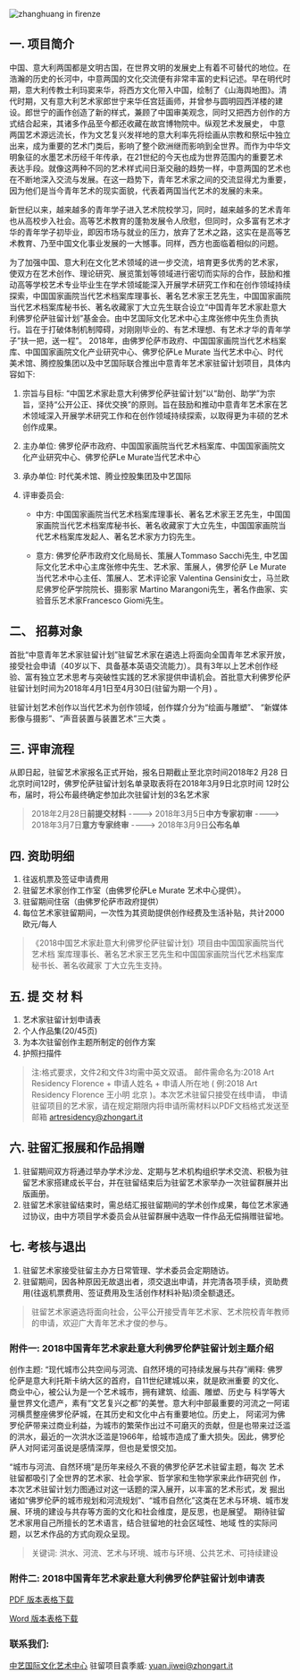 ![zhanghuang in firenze](http://www.anaussieinitaly.com/wp-content/uploads/2013/10/Buddha.jpg)
## 一. 项目简介

中国、意大利两国都是文明古国，在世界文明的发展史上有着不可替代的地位。在浩瀚的历史的长河中，中意两国的文化交流便有非常丰富的史料记述。早在明代时期，意大利传教士利玛窦来华，将西方文化带入中国，绘制了《山海舆地图》。清代时期，又有意大利艺术家郎世宁来华任宫廷画师，并曾参与圆明园西洋楼的建设。郎世宁的画作创造了新的样式，兼顾了中国审美观念，同时又把西方创作的方式结合起来，其诸多作品至今都还收藏在故宫博物院中。纵观艺术发展史， 中意两国艺术源远流长，作为文艺复兴发祥地的意大利率先将绘画从宗教和祭坛中独立出来，成为重要的艺术门类后，影响了整个欧洲继而影响到全世界。而作为中华文明象征的水墨艺术历经千年传承，在21世纪的今天也成为世界范围内的重要艺术表达手段。就像这两种不同的艺术样式间日渐交融的趋势一样，中意两国的艺术也在不断地深入交流与发展。在这一趋势下，青年艺术家之间的交流显得尤为重要，因为他们是当今青年艺术的现实面貌，代表着两国当代艺术的发展的未来。

新世纪以来，越来越多的青年学子进入艺术院校学习，同时，越来越多的艺术青年也从高校步入社会。高等艺术教育的蓬勃发展令人欣慰，但同时，众多富有艺术才华的青年学子初毕业，即因市场与就业的压力，放弃了艺术之路，这实在是高等艺术教育、乃至中国文化事业发展的一大憾事。同样，西方也面临着相似的问题。

为了加强中国、意大利在文化艺术领域的进一步交流，培育更多优秀的艺术家， 使双方在艺术创作、理论研究、展览策划等领域进行密切而实际的合作，鼓励和推动高等学校艺术专业毕业生在学术领域能深入开展学术研究工作和在创作领域持续探索，中国国家画院当代艺术档案库理事长、著名艺术家王艺先生，中国国家画院当代艺术档案库秘书长、著名收藏家丁大立先生联合设立“中国青年艺术家赴意大利佛罗伦萨驻留计划”基金会。由中艺国际文化艺术中心主席张修中先生负责执行。旨在于打破体制机制障碍，对刚刚毕业的、有艺术理想、有艺术才华的青年学子”扶一把，送一程”。
2018年，由佛罗伦萨市政府、中国国家画院当代艺术档案库、中国国家画院文化产业研究中心、佛罗伦萨Le Murate 当代艺术中心、时代美术馆、腾控股集团以及中艺国际联合推出中意青年艺术家驻留计划项目，具体内容如下:

1. 宗旨与目标: “中国艺术家赴意大利佛罗伦萨驻留计划”以“助创、助学”为宗旨，坚持“公开公正、择优交换”的原则。旨在鼓励和推动中意青年艺术家在艺术领域深入开展学术研究工作和在创作领域持续探索，以取得更为丰硕的艺术创作成果。
1. 主办单位: 佛罗伦萨市政府、中国国家画院当代艺术档案库、中国国家画院文化产业研究中心、佛罗伦萨Le Murate当代艺术中心
1. 承办单位: 时代美术馆、腾业控股集团及中艺国际
1. 评审委员会:

    - 中方: 中国国家画院当代艺术档案库理事长、著名艺术家王艺先生，中国国家画院当代艺术档案库秘书长、著名收藏家丁大立先生，中国国家画院当代艺术档案库发起人、著名艺术家方力钧先生。

    - 意方: 佛罗伦萨市政府文化局局长、策展人Tommaso Sacchi先生, 中艺国际文化艺术中心主席张修中先生、艺术家、策展人，佛罗伦萨 Le Murate当代艺术中心主任、策展人、艺术评论家 Valentina Gensini女士，马兰欧尼佛罗伦萨学院院长、摄影家 Martino Marangoni先生，著名作曲家、实验音乐艺术家Francesco Giomi先生。

## 二、 招募对象
首批“中意青年艺术家驻留计划”驻留艺术家在遴选上将面向全国青年艺术家开放，接受社会申请（40岁以下、具备基本英语交流能力）。具有3年以上艺术创作经验、富有独立艺术思考与突破性实践的艺术家提供申请机会。首批意大利佛罗伦萨驻留计划时间为2018年4月1日至4月30日(驻留为期一个月) 。

驻留计划艺术创作以当代艺术为创作领域，创作媒介分为“绘画与雕塑”、
“新媒体影像与摄影”、“声音装置与装置艺术”三大类 。

## 三. 评审流程
从即日起，驻留艺术家报名正式开始，报名日期截止至北京时间2018年2 月28 日北京时间12时，佛罗伦萨驻留计划名单录取表将在2018年3月9日北京时间
12时公布，届时，将公布最终确定参加此次驻留计划的3名艺术家
> 2018年2月28日**前提交材料** ----> 2018年3月5日**中方专家初审** ----> 2018年3月7日**意方专家终审** ----> 2018年3月9日**公布名单**

## 四. 资助明细

1. 往返机票及签证申请费用
2. 驻留艺术家创作工作室（由佛罗伦萨Le Murate 艺术中心提供）。
3. 驻留期间住宿（由佛罗伦萨市政府提供）
4. 每位艺术家驻留期间，一次性为其资助提供创作经费及生活补贴，共计2000欧元/每人

>《2018中国艺术家赴意大利佛罗伦萨驻留计划》项目由中国国家画院当代艺术档 案库理事长、著名艺术家王艺先生和中国国家画院当代艺术档案库秘书长、著名收藏家 丁大立先生支持。

## 五. 提 交 材 料
1. 艺术家驻留计划申请表
2. 个人作品集(20/45页)
3. 为本次驻留创作主题所制定的创作方案
4. 护照扫描件

>注:格式要求，文件2和文件3均需中英文双语。
>邮件需命名为:2018 Art Residency Florence + 申请人姓名 + 申请人所在地
>( 例:2018 Art Residency Florence 王小明 北京 )。本次艺术驻留只接受在线申请， 申请驻留项目的艺术家，请在规定期限内将申请所需材料以PDF文档格式发送至邮箱 [artresidency@zhongart.it](artresidency@zhongart.it)

## 六. 驻留汇报展和作品捐赠

1. 驻留期间双方将通过举办学术沙龙、定期与艺术机构组织学术交流、积极为驻留艺术家搭建成长平台，并在驻留结束后为驻留艺术家举办一次驻留群展并出版画册。
2. 驻留艺术家驻留结束时，需总结汇报驻留期间的学术创作成果，每位艺术家通过协议，由中方项目学术委员会从驻留群展中选取一件作品无偿捐赠驻留地。

## 七. 考核与退出

1. 驻留艺术家接受驻留主办方日常管理、学术委员会定期随访。
2. 驻留期间，因各种原因无故退出者，须交退出申请，并完清各项手续，资助费用(往返机票费用、签证费用及生活创作材料补贴)须全额退还。

> 驻留艺术家遴选将面向社会，公平公开接受青年艺术家、艺术院校青年教师的申请，欢迎广大青年艺术才俊的参与。





### 附件一: 2018中国青年艺术家赴意大利佛罗伦萨驻留计划主题介绍

创作主题: “现代城市公共空间与河流、自然环境的可持续发展与共存”阐释:
佛罗伦萨是意大利托斯卡纳大区的首府，自11世纪建城以来，就是欧洲重要 的文化、商业中心，被公认为是一个艺术城市，拥有建筑、绘画、雕塑、历史与 科学等大量世界文化遗产，素有“文艺复兴之都”的美誉。意大利中部最重要的河流之一阿诺河横贯整座佛罗伦萨城，在其历史和文化中占有重要地位。历史上， 阿诺河为佛罗伦萨带来过商业利益，为城市的繁荣作出过不可磨灭的贡献，但是也带来过泛滥的洪水，最近的一次洪水泛滥是1966年，给城市造成了重大损失。因此，佛罗伦萨人对阿诺河虽说是感情深厚，但也是爱恨交加。

“城市与河流、自然环境”是历年来经久不衰的佛罗伦萨艺术驻留主题，每次 艺术驻留都吸引了全世界的艺术家、社会学家、哲学家和生物学家来此作研究创 作，本次艺术驻留计划力图通过对这一话题的深入展开，以丰富的艺术形式，发 掘出诸如“佛罗伦萨的城市规划和河流规划”、“城市自然化”这类在艺术与环境、城市发展、环境的建设与共存等方面的文化和社会维度，是反思，也是展望。
期待驻留艺术家用自己所擅长的艺术语言，结合驻留地的社会区域性、地域 性的实际问题，以艺术作品的方式向观众呈现。

> 关键词: 洪水、河流、艺术与环境、城市与环境、公共艺术、可持续建设
### 附件二: 2018中国青年艺术家赴意大利佛罗伦萨驻留计划申请表

[PDF 版本表格下载](https://raw.githubusercontent.com/carllx/zhongart_Pages/master/static/contents/news/%E9%99%84%E4%BB%B6%202018%E4%B8%AD%E5%9B%BD%E9%9D%92%E5%B9%B4%E8%89%BA%E6%9C%AF%E5%AE%B6%E8%B5%B4%E6%84%8F%E5%A4%A7%E5%88%A9%E4%BD%9B%E7%BD%97%E4%BC%A6%E8%90%A8%E9%A9%BB%E7%95%99%E8%AE%A1%E5%88%92%E7%94%B3%E8%AF%B7%E8%A1%A8.pdf)


[Word 版本表格下载](https://raw.githubusercontent.com/carllx/zhongart_Pages/master/static/contents/news/%E9%99%84%E4%BB%B6%202018%E4%B8%AD%E5%9B%BD%E9%9D%92%E5%B9%B4%E8%89%BA%E6%9C%AF%E5%AE%B6%E8%B5%B4%E6%84%8F%E5%A4%A7%E5%88%A9%E4%BD%9B%E7%BD%97%E4%BC%A6%E8%90%A8%E9%A9%BB%E7%95%99%E8%AE%A1%E5%88%92%E7%94%B3%E8%AF%B7%E8%A1%A8.docx)



### 联系我们:

[中艺国际文化艺术中心](http://www.zhongart.it/)
驻留项目袁季威: [yuan.jiwei@zhongart.it](yuan.jiwei@zhongart.it)
